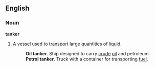 ==English==
===Noun===
'''tanker'''
# A [[vessel]] used to [[transport]] large quantities of [[liquid]].
#: '''Oil tanker'''.  Ship designed to carry [[crude]] [[oil]] and petroleum.
#: '''Petrol tanker'''.  Truck with a container for transporting [[fuel]].
